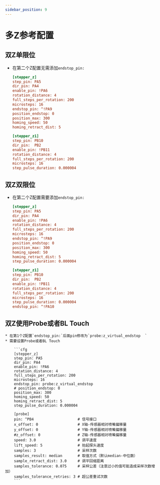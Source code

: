 ```yaml
---
sidebar_position: 9
---
```


# 多Z参考配置

## 双Z单限位

* 在第二个Z配置无需添加`endstop_pin:`

    ```cfg
    [stepper_z]
    step_pin: PA5
    dir_pin: PA4
    enable_pin: !PA6
    rotation_distance: 4
    full_steps_per_rotation: 200
    microsteps: 16
    endstop_pin: ^!PA9
    position_endstop: 0
    position_max: 300
    homing_speed: 50
    homing_retract_dist: 5

    [stepper_z1]
    step_pin: PB10
    dir_pin:  PB2
    enable_pin: !PB11
    rotation_distance: 4
    full_steps_per_rotation: 200
    microsteps: 16
    step_pulse_duration: 0.000004
    ```

## 双Z双限位


* 在第二个Z配置需要添加`endstop_pin:`

    ```cfg
    [stepper_z]
    step_pin: PA5
    dir_pin: PA4
    enable_pin: !PA6
    rotation_distance: 4
    full_steps_per_rotation: 200
    microsteps: 16
    endstop_pin: ^!PA9
    position_endstop: 0
    position_max: 300
    homing_speed: 50
    homing_retract_dist: 5
    step_pulse_duration: 0.000004

    [stepper_z1]
    step_pin: PB10
    dir_pin:  PB2
    enable_pin: !PB11
    rotation_distance: 4
    full_steps_per_rotation: 200
    microsteps: 16
    step_pulse_duration: 0.000004
    endstop_pin: ^!PA10
    ```

## 双Z使用Probe或者BL Touch


    * 在第1个Z配置`endstop_pin:`后面pin修改为`probe:z_virtual_endstop  `
    * 需要设置Probe或者BL Touch

        ```cfg
        [stepper_z]
        step_pin: PA5
        dir_pin: PA4
        enable_pin: !PA6
        rotation_distance: 4
        full_steps_per_rotation: 200
        microsteps: 16
        endstop_pin: probe:z_virtual_endstop  
        # position_endstop: 0
        position_max: 300
        homing_speed: 50
        homing_retract_dist: 5
        step_pulse_duration: 0.000004

        [probe]
        pin: ^PB4                    # 信号接口
        x_offset: 0                  # X轴-传感器相对喷嘴偏移量
        y_offset: 0                  # Y轴-传感器相对喷嘴偏移量
        #z_offset: 0                 # Z轴-传感器相对喷嘴偏移量
        speed: 3.0                   # 调平速度
        lift_speed: 5                # 抬起探头速度
        samples: 3                   # 采样次数
        samples_result: median       # 取值方式（默认median-中位数）
        sample_retract_dist: 3.0     # 调平回缩距离
        samples_tolerance: 0.075     # 采样公差（注意过小的值可能造成采样次数增加）
        samples_tolerance_retries: 3 # 超公差重试次数
        ```